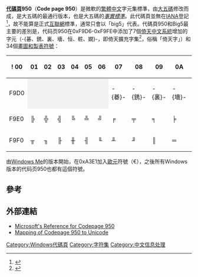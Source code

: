 {{NoteTA
|G1 = IT
}}
'''[[代码页#中日韩语言代码页|代碼頁]]950'''（'''Code page 950'''）是微軟的[[繁體中文|繁體中文]]字元集標準，由[[大五碼|大五碼]]修改而成，是大五碼的最通行版本，也是大五碼的''[[事實標準|事實標準]]''。此代碼頁並無在[[互联网号码分配局|IANA]]登記<ref>{{Cite web |url=http://www.iana.org/assignments/character-sets |title=Character Sets |accessdate=2013-03-31 |archive-date=2004-07-16 |archive-url=https://web.archive.org/web/20040716042926/http://www.iana.org/assignments/character-sets |dead-url=no }}</ref>，故不能算是正式[[互聯網|互聯網]]標準，通常只會以「big5」代表。代碼頁950和Big5最主要的差別是，代码页950在0xF9D6-0xF9FE中添加了7個[[倚天中文系統|倚天中文系統]]增加的字元（-{碁、銹、裏、墻、恒、粧、嫺}-，即倚天擴充字集<ref>{{Cite web|url=http://shann.idv.tw/Chinese/big5.html|title=Big-5 Encoding System(Chinese)|accessdate=2018-11-04|work=shann.idv.tw|archive-date=2020-02-19|archive-url=https://web.archive.org/web/20200219134640/http://shann.idv.tw/Chinese/big5.html|dead-url=no}}</ref>，俗稱「倚天字」）和34個[[方框绘制字符|畫圖和製表符號]]：

{| class="wikitable" style="text-align:center"
!!! 00 !! 01 !! 02 !! 03 !! 04 !! 05 !! 06 !! 07 !! 08 !! 09 !! 0A !! 0B !! 0C !! 0D !! 0E !! 0F
|-
! F9D0
| style="background-color: #f2f2f2" |  
| style="background-color: #f2f2f2" |  
| style="background-color: #f2f2f2" |  
| style="background-color: #f2f2f2" |  
| style="background-color: #f2f2f2" |  
| style="background-color: #f2f2f2" |  
|      -{碁}- || -{銹}- || -{裏}- || -{墻}- || -{恒}- || -{粧}- || -{嫺}- || ╔ || ╦ || ╗
|-
! F9E0
|      ╠ || ╬ || ╣ || ╚ || ╩ || ╝ || ╒ || ╤ || ╕ || ╞ || ╪ || ╡ || ╘ || ╧ || ╛ || ╓
|-
! F9F0
|      ╥ || ╖ || ╟ || ╫ || ╢ || ╙ || ╨ || ╜ || ║ || ═ || ╭ || ╮ || ╰ || ╯ || ▓ ||  style="background-color: #f2f2f2" |  
|}

由[[Windows_Me|Windows Me]]的版本開始，在0xA3E1加入[[歐元|歐元]]符號（€），之後所有Windows版本的代码页950也都有這個符號。

== 參考 ==
{{reflist}}

==外部連結==
* [https://msdn.microsoft.com/goglobal/cc305155  Microsoft's Reference for Codepage 950]{{Webarchive|url=https://archive.today/20130128151528/http://msdn.microsoft.com/goglobal/cc305155 |date=2013-01-28 }}
* [https://www.unicode.org/Public/MAPPINGS/VENDORS/MICSFT/WINDOWS/CP950.TXT  Mapping of Codepage 950 to Unicode ]{{Wayback|url=http://www.unicode.org/Public/MAPPINGS/VENDORS/MICSFT/WINDOWS/CP950.TXT |date=20200218004937 }}

{{character encoding}}

[[Category:Windows代碼頁|Category:Windows代碼頁]]
[[Category:字符集|Category:字符集]]
[[Category:中文信息处理|Category:中文信息处理]]